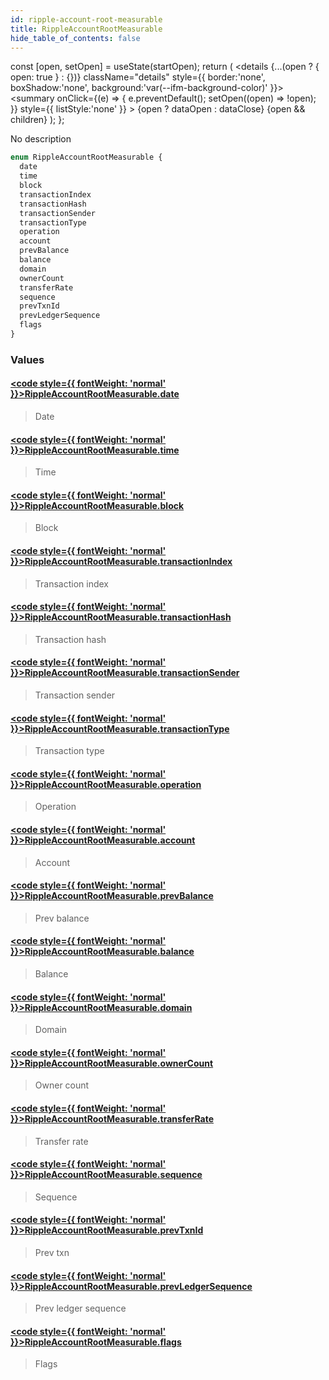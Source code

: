 ```yaml
---
id: ripple-account-root-measurable
title: RippleAccountRootMeasurable
hide_table_of_contents: false
---
```







  const [open, setOpen] = useState(startOpen);
  return (
    <details {...(open ? { open: true } : {})} className="details" style={{ border:'none', boxShadow:'none', background:'var(--ifm-background-color)' }}>
      <summary
        onClick={(e) => {
          e.preventDefault();
          setOpen((open) => !open);
        }}
        style={{ listStyle:'none' }}
      >
      {open ? dataOpen : dataClose}
      </summary>
      {open && children}
    </details>
  );
};








No description


```graphql
enum RippleAccountRootMeasurable {
  date
  time
  block
  transactionIndex
  transactionHash
  transactionSender
  transactionType
  operation
  account
  prevBalance
  balance
  domain
  ownerCount
  transferRate
  sequence
  prevTxnId
  prevLedgerSequence
  flags
}
```




### Values

#### [<code style={{ fontWeight: 'normal' }}>RippleAccountRootMeasurable.<b>date</b></code>](#)  
> 
> 
> Date
> 

#### [<code style={{ fontWeight: 'normal' }}>RippleAccountRootMeasurable.<b>time</b></code>](#)  
> 
> 
> Time
> 

#### [<code style={{ fontWeight: 'normal' }}>RippleAccountRootMeasurable.<b>block</b></code>](#)  
> 
> 
> Block
> 

#### [<code style={{ fontWeight: 'normal' }}>RippleAccountRootMeasurable.<b>transactionIndex</b></code>](#)  
> 
> 
> Transaction index
> 

#### [<code style={{ fontWeight: 'normal' }}>RippleAccountRootMeasurable.<b>transactionHash</b></code>](#)  
> 
> 
> Transaction hash
> 

#### [<code style={{ fontWeight: 'normal' }}>RippleAccountRootMeasurable.<b>transactionSender</b></code>](#)  
> 
> 
> Transaction sender
> 

#### [<code style={{ fontWeight: 'normal' }}>RippleAccountRootMeasurable.<b>transactionType</b></code>](#)  
> 
> 
> Transaction type
> 

#### [<code style={{ fontWeight: 'normal' }}>RippleAccountRootMeasurable.<b>operation</b></code>](#)  
> 
> 
> Operation
> 

#### [<code style={{ fontWeight: 'normal' }}>RippleAccountRootMeasurable.<b>account</b></code>](#)  
> 
> 
> Account
> 

#### [<code style={{ fontWeight: 'normal' }}>RippleAccountRootMeasurable.<b>prevBalance</b></code>](#)  
> 
> 
> Prev balance
> 

#### [<code style={{ fontWeight: 'normal' }}>RippleAccountRootMeasurable.<b>balance</b></code>](#)  
> 
> 
> Balance
> 

#### [<code style={{ fontWeight: 'normal' }}>RippleAccountRootMeasurable.<b>domain</b></code>](#)  
> 
> 
> Domain
> 

#### [<code style={{ fontWeight: 'normal' }}>RippleAccountRootMeasurable.<b>ownerCount</b></code>](#)  
> 
> 
> Owner count
> 

#### [<code style={{ fontWeight: 'normal' }}>RippleAccountRootMeasurable.<b>transferRate</b></code>](#)  
> 
> 
> Transfer rate
> 

#### [<code style={{ fontWeight: 'normal' }}>RippleAccountRootMeasurable.<b>sequence</b></code>](#)  
> 
> 
> Sequence
> 

#### [<code style={{ fontWeight: 'normal' }}>RippleAccountRootMeasurable.<b>prevTxnId</b></code>](#)  
> 
> 
> Prev txn
> 

#### [<code style={{ fontWeight: 'normal' }}>RippleAccountRootMeasurable.<b>prevLedgerSequence</b></code>](#)  
> 
> 
> Prev ledger sequence
> 

#### [<code style={{ fontWeight: 'normal' }}>RippleAccountRootMeasurable.<b>flags</b></code>](#)  
> 
> 
> Flags
> 



